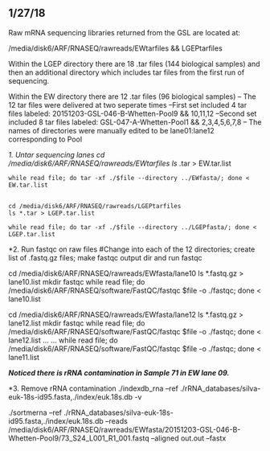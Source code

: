 ## 1/27/18
Raw mRNA sequencing libraries returned from the GSL are located at:

  /media/disk6/ARF/RNASEQ/rawreads/EWtarfiles && LGEPtarfiles
 
Within the LGEP directory there are 18 .tar files (144 biological samples) and then an additional directory which includes tar files from the first run of sequencing.

Within the EW directory there are 12 .tar files (96 biological samples)
   -- The 12 tar files were delivered at two seperate times
        --First set included 4 tar files labeled: 20151203-GSL-046-B-Whetten-Pool9 && 10,11,12
        --Second set included 8 tar files labeled: GSL-047-A-Whetten-Pool1 && 2,3,4,5,6,7,8
   -- The names of directories were manually edited to be lane01:lane12 corresponding to Pool  
      
*1. Untar sequencing lanes
    cd /media/disk6/ARF/RNASEQ/rawreads/EWtarfiles
    ls *.tar > EW.tar.list
    
    while read file; do tar -xf ./$file --directory ../EWfasta/; done < EW.tar.list
    
    
    cd /media/disk6/ARF/RNASEQ/rawreads/LGEPtarfiles
    ls *.tar > LGEP.tar.list
    
    while read file; do tar -xf ./$file --directory ../LGEPfasta/; done < LGEP.tar.list
    
 *2. Run fastqc on raw files
      #Change into each of the 12 directories; create list of .fastq.gz files; make fastqc output dir and run fastqc
      
   cd /media/disk6/ARF/RNASEQ/rawreads/EWfasta/lane10
   ls *.fastq.gz > lane10.list
   mkdir fastqc
   while read file; do /media/disk6/ARF/RNASEQ/software/FastQC/fastqc $file -o ./fastqc; done < lane10.list
   
   
   cd /media/disk6/ARF/RNASEQ/rawreads/EWfasta/lane12
   ls *.fastq.gz > lane12.list
   mkdir fastqc
   while read file; do /media/disk6/ARF/RNASEQ/software/FastQC/fastqc $file -o ./fastqc; done < lane12.list
    ...
    ...
    while read file; do /media/disk6/ARF/RNASEQ/software/FastQC/fastqc $file -o ./fastqc; done < lane11.list
    
    
    
***Noticed there is rRNA contamination in Sample 71 in EW lane 09.***


*3. Remove rRNA contamination
./indexdb_rna --ref ./rRNA_databases/silva-euk-18s-id95.fasta,./index/euk.18s.db -v

./sortmerna --ref ./rRNA_databases/silva-euk-18s-id95.fasta,./index/euk.18s.db  --reads /media/disk6/ARF/RNASEQ/rawreads/EWfasta/20151203-GSL-046-B-Whetten-Pool9/73_S24_L001_R1_001.fastq --aligned out.out --fastx
